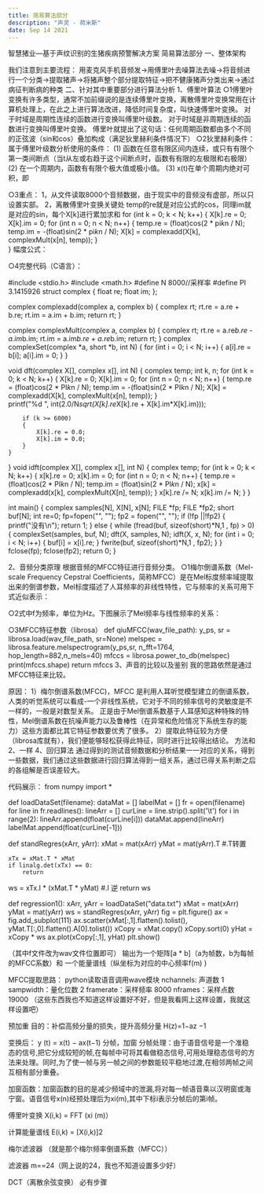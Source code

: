 ```yaml
---
title: 简易算法部分
description: "声灵 - 荷米斯"
date: Sep 14 2021
---
```


智慧猪业—基于声纹识别的生猪疾病预警解决方案
简易算法部分
一、整体架构

 
我们注意到主要流程：
用麦克风手机音频发→用傅里叶去噪算法去噪→将音频进行一个分类→提取猪声→将猪声整个部分提取特征→把不健康猪声分类出来→通过病征判断病的种类
二、针对其中重要部分进行算法分析
1、傅里叶算法
○1傅里叶变换有许多类型，通常不加前缀说的是连续傅里叶变换，离散傅里叶变换常用在计算机处理上，在此之上进行算法改进，降低时间复杂度，叫快速傅里叶变换。
对于时域是周期性连续的函数进行变换叫傅里叶级数。
	对于时域是非周期连续的函数进行变换叫傅里叶变换。
傅里叶就提出了这句话：任何周期函数都由多个不同的正弦波（sin和cos）叠加构成（满足狄里赫利条件情况下）
○2狄里赫利条件：
属于傅里叶级数分析使用的条件：
(1) 函数在任意有限区间内连续，或只有有限个第一类间断点（当t从左或右趋于这个间断点时，函数有有限的左极限和右极限）
(2) 在一个周期内，函数有有限个极大值或极小值。
(3) x(t)在单个周期内绝对可积，即 

○3重点：
1，从文件读取8000个音频数据，由于现实中的音频没有虚部，所以只设置实部。
2，离散傅里叶变换关键处
temp的re就是对应公式的cos，同理im就是对应的sin，每个X[k]进行累加求和 
	for (int k = 0; k < N; k++)
	{
		X[k].re = 0;
		X[k].im = 0;
		for (int n = 0; n < N; n++)
		{
			temp.re = (float)cos(2 * pi*k*n / N);
			temp.im = -(float)sin(2 * pi*k*n / N);
			X[k] = complexadd(X[k], complexMult(x[n], temp));
		}	
	}
幅度公式：
 
○4完整代码（C语言）：
 
#include <stdio.h>
#include <math.h>
#define N 8000//采样率 
#define PI 3.1415926
struct complex
{
    float re;
    float im;
};

complex complexadd(complex a, complex b) { 
    complex rt;
    rt.re = a.re + b.re;
    rt.im = a.im + b.im;
    return rt;
}

complex complexMult(complex a, complex b) { 
    complex rt;
    rt.re = a.re*b.re - a.im*b.im;
    rt.im = a.im*b.re + a.re*b.im;
    return rt;
}
complex complexSet(complex *a, short *b, int N)
{
    for (int i = 0; i < N; i++)
    {
        a[i].re = b[i];
        a[i].im = 0;
    }
}


void dft(complex X[], complex x[], int N)
{ 
    complex temp;
    int k, n;
    for (int k = 0; k < N; k++)
    {
        X[k].re = 0;
        X[k].im = 0;
        for (int n = 0; n < N; n++)
        {
            temp.re = (float)cos(2 * PI*k*n / N);
            temp.im = -(float)sin(2 * PI*k*n / N);
            X[k] = complexadd(X[k], complexMult(x[n], temp));
        }    
        printf("%d ", int(2.0/N*sqrt(X[k].re*X[k].re + X[k].im*X[k].im)));

        if (k >= 6000)
        {
            X[k].re = 0.0;
            X[k].im = 0.0;
        }
    }
}
void idft(complex X[], complex x[], int N) {
    complex temp;
    for (int k = 0; k < N; k++)
    {
        x[k].re = 0;
        x[k].im = 0;
        for (int n = 0; n < N; n++)
        {
            temp.re = (float)cos(2 * PI*k*n / N);
            temp.im = (float)sin(2 * PI*k*n / N);
            x[k] = complexadd(x[k], complexMult(X[n], temp));
        }
        x[k].re /= N;
        x[k].im /= N;
    }
}


int main() {
    complex samples[N], X[N], x[N];
    FILE *fp;
    FILE *fp2;
    short buf[N];
    int re=0;
    fp=fopen("", "");
    fp2 = fopen("", "");
    if (!fp ||!fp2) {
        printf("没有\n");
        return 1;
    }
    else
    {
        while (fread(buf, sizeof(short)*N,1 , fp) > 0)
        {
            complexSet(samples, buf, N);
            dft(X, samples, N);
            idft(X, x, N);
            for (int i = 0; i < N; i++)
            {
                buf[i] = x[i].re;
            }
            fwrite(buf, sizeof(short)*N,1 , fp2);
        }
    }
    fclose(fp);
    fclose(fp2);
    return 0;
}
 
2、音频分类原理
根据音频的MFCC特征进行音频分类。
○1梅尔倒谱系数（Mel-scale Frequency Cepstral Coefficients，简称MFCC）是在Mel标度频率域提取出来的倒谱参数，Mel标度描述了人耳频率的非线性特性，它与频率的关系可用下式近似表示：
        
 
○2式中f为频率，单位为Hz。下图展示了Mel频率与线性频率的关系：
 

○3MFCC特征参数（librosa）
def qiuMFCC(wav_file_path): 
y_ps, sr = librosa.load(wav_file_path, sr=None) 
melspec = librosa.feature.melspectrogram(y_ps,sr, n_fft=1764, 	hop_length=882,n_mels=40) 
mfccs = librosa.power_to_db(melspec) 
print(mfccs.shape) 
return mfccs
3、声音的比较以及鉴别
我的思路依然是通过MFCC特征来比较。

原因：
1）梅尔倒谱系数(MFCC)，MFCC 是利用人耳听觉模型建立的倒谱系数，人类的听觉系统可以看成-一个非线性系统，它对于不同的频率信号的灵敏度是不一样的，一般是对数型关系。
正是由于Mel倒谱系数基于人耳感知这种特殊的特性，Mel倒谱系数在抗噪声能力以及鲁棒性（在异常和危险情况下系统生存的能力）这些方面都比其它特征参数要优秀了很多。
2）提取此特征较为方便（librosa库就有），我们便能够轻松获得此特征，同时进行比较得出结论。
方法和2、一样
4、回归算法
通过得到的测试音频数据和分析结果一一对应的关系，得到一些数据，我们通过这些数据进行回归算法得到一组关系，通过已得关系判断之后的各组解是否误差较大。
   
代码展示：
from numpy import *

def loadDataSet(filename):
    dataMat = []
    labelMat = []
    fr = open(filename)
    for line in fr.readlines():
        lineArr = []
        curLine = line.strip().split('\t')
        for i in range(2):
            lineArr.append(float(curLine[i]))
        dataMat.append(lineArr)
        labelMat.append(float(curLine[-1]))

def standRegres(xArr, yArr):
    xMat = mat(xArr)
    yMat = mat(yArr).T #.T转置

    xTx = xMat.T * xMat
    if linalg.det(xTx) == 0:
        return
   ws = xTx.I * (xMat.T * yMat) #.I 逆
    return ws

def regression1():
    xArr, yArr = loadDataSet("data.txt")
    xMat = mat(xArr)
    yMat = mat(yArr)
    ws = standRegres(xArr, yArr)
    fig = plt.figure()
    ax = fig.add_subplot(111)
    ax.scatter(xMat[:,1].flatten().tolist(), yMat.T[:,0].flatten().A[0].tolist())
    xCopy = xMat.copy()
    xCopy.sort(0)
    yHat = xCopy * ws
    ax.plot(xCopy[:,1], yHat)
    plt.show()







 


（其中f文件改为wav文件位置即可）
输出为一个矩阵[a * b]（a为帧数，b为每帧的MFCC系数）和 一个能量谱线（纵坐标为对应的中心频率f(m)
 )
 
MFCC提取思路：
python读取语音调用wave模块
nchannels: 声道数 1
sampwidth：量化位数 2
framerate：采样频率 8000
nframes：采样点数 19000
（这些东西我也不知道这样设置好不好，但是我看网上这样设置，我就这样设置吧）

预加重
目的：补偿高频分量的损失，提升高频分量
H(z)=1−az −1

变换后：
y (t) = x(t) − ax(t−1)
分帧，加窗
分帧处理：由于语音信号是一个准稳态的信号,把它分成较短的帧,在每帧中可将其看做稳态信号,可用处理稳态信号的方法来处理。同时,为了使一帧与另一帧之间的参数能较平稳地过渡,在相邻两帧之间互相有部分重叠。

加窗函数：加窗函数的目的是减少频域中的泄漏,将对每一帧语音乘以汉明窗或海宁窗。语音信号x(n)经预处理后为xi(m),其中下标i表示分帧后的第i帧。


傅里叶变换
X(i,k) = FFT (xi (m)）

计算能量谱线
E(i,k) = [X(i,k)]2

梅尔滤波器
（就是那个梅尔频率倒谱系数（MFCC））

滤波器 m==24（网上说的24，我也不知道设置多少好）

DCT（离散余弦变换）
必有步骤


